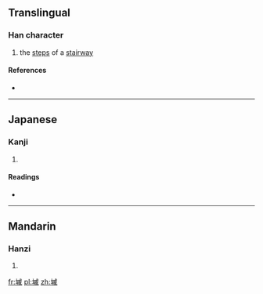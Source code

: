 ==Translingual==

===Han character===
{{Han char|rn=32|rad=土|as=11|sn=14|four=|canj=土戈竹火 (GIHF)|ids=⿰[[土]][[戚]]}}

# the [[step]]s of a [[stairway]]

====References====
* {{Han ref|kx=0237.180|dkj=05410|dj=0475.240|hdz=10478.130|uh=5884|ud=22660}}

----

==Japanese==

===Kanji===
{{ja-kanji|grade=|rs=土11}}

# {{defn|lang=ja|sort=土11}}

====Readings====
* {{ja-readings|on=[[そく]] (soku)|kun=[[きだ]] (kida)}}

----

==Mandarin==

===Hanzi===
{{cmn-hanzi|pin=[[qī]] ([[qi1]])|wg=ch'i<sup>1</sup>}}

# {{defn|lang=cmn|sort=土11}}

[[fr:墄]]
[[pl:墄]]
[[zh:墄]]